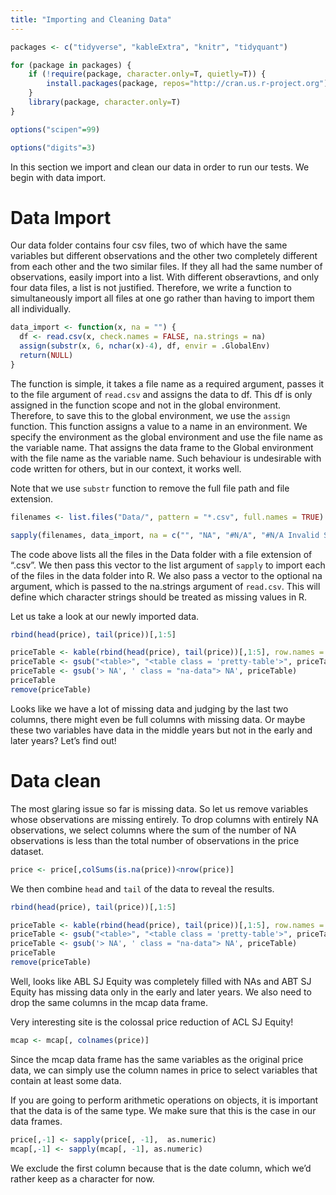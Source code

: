 ```yaml
---
title: "Importing and Cleaning Data"
---
```



```r
packages <- c("tidyverse", "kableExtra", "knitr", "tidyquant")

for (package in packages) {
    if (!require(package, character.only=T, quietly=T)) {
        install.packages(package, repos="http://cran.us.r-project.org")
    }
    library(package, character.only=T)
}
```



```r
options("scipen"=99)
```



```r
options("digits"=3)
```

In this section we import and clean our data in order to run our tests. We begin with data import.

# Data Import

Our data folder contains four csv files, two of which have the same variables but different observations and the other two completely different from each other and the two similar files. If they all had the same number of observations, easily import into a list. With different obseravtions, and only four data files, a list is not justified. Therefore, we write a function to simultaneously import all files at one go rather than having to import them all individually.

```r
data_import <- function(x, na = "") {
  df <- read.csv(x, check.names = FALSE, na.strings = na)
  assign(substr(x, 6, nchar(x)-4), df, envir = .GlobalEnv)
  return(NULL)
}
```

The function is simple, it takes a file name as a required argument, passes it to the file argument of `read.csv` and assigns the data to df. This df is only assigned in the function scope and not in the global environment. Therefore, to save this to the global environment, we use the `assign` function. This function assigns a value to a name in an environment. We specify the environment as the global environment and use the file name as the variable name. That assigns the data frame to the Global environment with the file name as the variable name. Such behaviour is undesirable with code written for others, but in our context, it works well.

Note that we use `substr` function to remove the full file path and file extension.

```r
filenames <- list.files("Data/", pattern = "*.csv", full.names = TRUE)

sapply(filenames, data_import, na = c("", "NA", "#N/A", "#N/A Invalid Security"))
```

The code above lists all the files in the Data folder with a file extension of ".csv". We then pass this vector to the list argument of `sapply` to import each of the files in the data folder into R. We also pass a vector to the optional na argument, which is passed to the na.strings argument of `read.csv`. This will define which character strings should be treated as missing values in R.

Let us take a look at our newly imported data.

```r
rbind(head(price), tail(price))[,1:5]
```



```r
priceTable <- kable(rbind(head(price), tail(price))[,1:5], row.names = FALSE)
priceTable <- gsub("<table>", "<table class = 'pretty-table'>", priceTable)
priceTable <- gsub('> NA', ' class = "na-data"> NA', priceTable)
priceTable
remove(priceTable)
```

Looks like we have a lot of missing data and judging by the last two columns, there might even be full columns with missing data. Or maybe these two variables have data in the middle years but not in the early and later years? Let's find out!

# Data clean

The most glaring issue so far is missing data. So let us remove variables whose observations are missing entirely. To drop columns with entirely NA observations, we select columns where the sum of the number of NA observations is less than the total number of observations in the price dataset. 

```r
price <- price[,colSums(is.na(price))<nrow(price)]
```

We then combine `head` and `tail` of the data to reveal the results.

```r
rbind(head(price), tail(price))[,1:5]
```


```r
priceTable <- kable(rbind(head(price), tail(price))[,1:5], row.names = FALSE)
priceTable <- gsub("<table>", "<table class = 'pretty-table'>", priceTable)
priceTable <- gsub('> NA', ' class = "na-data"> NA', priceTable)
priceTable
remove(priceTable)
```

Well, looks like ABL SJ Equity was completely filled with NAs and ABT SJ Equity	has missing data only in the early and later years. We also need to drop the same columns in the mcap data frame.

Very interesting site is the colossal price reduction of ACL SJ Equity!

```r
mcap <- mcap[, colnames(price)]
```

Since the mcap data frame has the same variables as the original price data, we can simply use the column names in price to select variables that contain at least some data.

If you are going to perform arithmetic operations on objects, it is important that the data is of the same type. We make sure that this is the case in our data frames.

```r
price[,-1] <- sapply(price[, -1],  as.numeric)
mcap[,-1] <- sapply(mcap[, -1], as.numeric)
```

We exclude the first column because that is the date column, which we'd rather keep as a character for now.

```r
```

